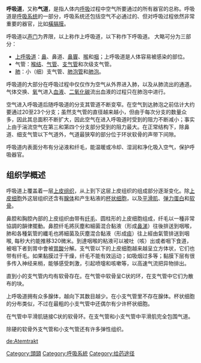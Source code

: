 {{unreferenced|time=2015-03-08T11:38:36+00:00}}
{{Infobox anatomy
| Name        =呼吸道<br/> Respiratory tract
| Latin       = 
| GraySubject = 
| GrayPage    = 
| Image       = Illu_conducting_passages_zh.svg
| Caption     = Conducting passages
| Width       = 
| Image2      = 
| Caption2    = 
| ImageMap    = 
| MapCaption  = 
| Precursor   = 
| System      =[[呼吸系統|呼吸系統]]
| Artery      = 
| Vein        = 
| Nerve       = 
| Lymph       = 
| MeshName    = 
| MeshNumber  = 
| Code        = 
| Dorlands    = 
| DorlandsID  = 
}}
{{medical}}

'''呼吸道'''，又称'''气道'''，是指人体内[[呼吸|呼吸]]过程中空气所要通过的所有器官的总称。呼吸道是[[呼吸系统|呼吸系统]]的一部分，呼吸系统还包括空气不必通过的、但对呼吸过程依然非常重要的器官，比如[[橫膈膜|橫膈膜]]。

呼吸道以[[声门|声门]]为界限，以上称作上呼吸道，以下称作下呼吸道。
大略可分为三部分：
*[[上呼吸道|上呼吸道]]：[[鼻|鼻]]、鼻道、[[鼻竇|鼻竇]]、[[喉|喉]]和[[咽|咽]]；上呼吸道是人体容易被感染的部位。
*气管：[[喉结|喉结]]、[[气管|气管]]、[[支气管|支气管]]和次级支气管。
*[[肺|肺]]：小（细）支气管、[[肺泡管|肺泡管]]和[[肺泡|肺泡]]。

呼吸道的大部分在呼吸过程中仅仅作为空气从外界进入肺，以及从肺流出的通道。气体交换、[[氧|氧]]气进入[[血液|血液]]、[[二氧化碳|二氧化碳]]流出血液的过程只在肺泡中进行。

空气进入呼吸道后随呼吸道的分支其管道不断变窄。在空气到达肺泡之前估计大约要通过20至23个分支；虽然支气管的直径越来越小，但由于每次分支的数量众多，因此其总面积不断扩大，因此空气在进入呼吸道时受到的阻力不断减小；事实上由于湍流空气在第三和第四个分支部分受到的阻力最大。在正常结构下，除鼻道、细支气管以下气道外，气道最狭窄的部分位于环状软骨的声带下间隙。

呼吸道内表面分布有分泌液和纤毛，能温暖或冷却、湿润和净化吸入空气，保护呼吸器官。

==组织学概述==
呼吸道上覆盖着一层[[上皮组织|上皮组织]]，从上到下这层上皮组织的组成部分逐渐变化。除[[上皮细胞|上皮细胞]]外这层组织还含有[[腺体|腺体]]和产生粘液的[[杯状细胞|杯状细胞]]，以及[[平滑肌|平滑肌]]、[[弹力蛋白|弹力蛋白]]和[[软骨|软骨]]。

鼻腔和胸腔內部的上皮组织由带有[[纤毛|纤毛]]、圆柱形的上皮细胞组成，纤毛以一種非常協調的韻律擺動。鼻腔纤毛將灰塵和細菌混合黏液（形成[[鼻涕|鼻涕]]）往後排送到咽喉，肺和各種氣管的纖毛也將細菌及灰塵混合黏液（形成[[痰|痰]]）往上經由氣管排送到咽喉, 每秒大约能推移320微米。到達咽喉的粘液可以被吐（咳）出或者咽下食道，被咽下者到胃中會被[[胃酸|胃酸]]分解。支气管以下的上皮细胞越来越呈立方体状，它们也带有纤毛。如果黏膜过于干燥，纤毛不能有效运动；如吸烟过多等；黏膜下层有很多传入神经来梢，能够感受刺激，引起喷嚏和咳嗽等，以高速气流把异物排出。

直到小的支气管内均有软骨存在。在气管中软骨呈C状的环，在支气管中它们为散布的块。

上呼吸道拥有众多腺体，越向下其数目越少。在小支气管里不存在腺体。杯状细胞的分布类似，不过在最粗的小支气管中还偶尔有少许杯状细胞。

在气管中平滑肌链接C状的软骨环。在支气管和小支气管中平滑肌完全包围气道。

除硬的软骨外支气管和小支气管还有许多弹性组织。

<!--{{tsl|en|Template:Lower respiratory system anatomy}}-->

{{人體系統與器官|state=collapsed}}

{{medical}}

[[Category:頭頸|Category:頭頸]]
[[Category:呼吸系統|Category:呼吸系統]]
[[Category:给药途径|Category:给药途径]]

[[de:Atemtrakt|de:Atemtrakt]]